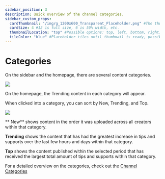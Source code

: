 ---
sidebar_position: 3
description: Quick overview of the channel categories.
sidebar_custom_props:
  cardThumbnail: "/img/g_1200x600_Transparent_Placeholder.png" #The thumbnail on the category card.
  cardSize: 4 #12 is full size, 6 is 50% width, etc.
  thumbnailLocation: "top" #Possible options: top, left, bottom, right, none
  tileColor: "blue" #Placeholder tiles until thumbnail is ready, possible options: blue, cream, darkpurple, lightpurple, mauve, orange, pink, none
---

# Categories

On the sidebar and the homepage, there are several content categories.

![](/img/en/category-discovery4.png)

On the homepage, the Trending content in each category will appear.

When clicked into a category, you can sort by New, Trending, and Top.

![](/img/en/category-discovery5.png)

** New** shows content in the order it was uploaded across all creators within that category.

**Trending** shows the content that has had the greatest increase in tips and supports over the last few hours and days within that category.

**Top** shows the content published within the selected period that has received the largest total amount of tips and supports within that category.

For a detailed overview on the categories, check out the [Channel Categories](https://help.odysee.tv/category/channel-categories)     
